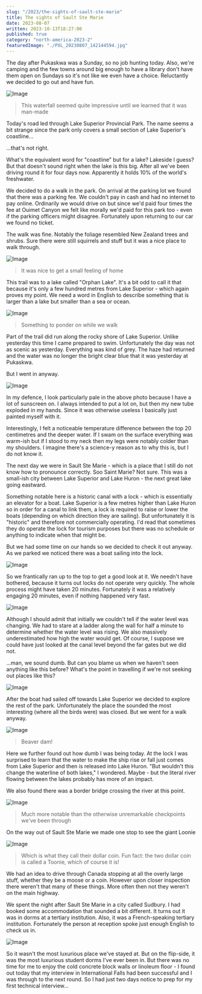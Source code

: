 ```yaml
---
slug: "/2023/the-sights-of-sault-ste-marie"
title: The sights of Sault Ste Marie
date: 2023-08-07
written: 2023-10-13T18:27:00
published: true
category: "north-america-2023-2"
featuredImage: "./PXL_20230807_142144594.jpg"
---
```


The day after Pukaskwa was a Sunday, so no job hunting today. Also, we're camping and the few towns around big enough to have a library don't have them open on Sundays so it's not like we even have a choice. Reluctantly we decided to go out and have fun.

![Image](PXL_20230806_152108316.jpg)

> This waterfall seemed quite impressive until we learned that it was man-made

Today's road led through Lake Superior Provincial Park. The name seems a bit strange since the park only covers a small section of Lake Superior's coastline...

...that's not right.

What's the equivalent word for "coastline" but for a lake? Lakeside I guess? But that doesn't sound right when the lake is this big. After all we've been driving round it for four days now. Apparently it holds 10% of the world's freshwater.

We decided to do a walk in the park. On arrival at the parking lot we found that there was a parking fee. We couldn't pay in cash and had no internet to pay online. Ordinarily we would drive on but since we'd paid four times the fee at Ouimet Canyon we felt like morally we'd paid for this park too - even if the parking officers might disagree. Fortunately upon returning to our car we found no ticket.

The walk was fine. Notably the foliage resembled New Zealand trees and shrubs. Sure there were still squirrels and stuff but it was a nice place to walk through.

![Image](PXL_20230806_162650936.jpg)

> It was nice to get a small feeling of home

This trail was to a lake called "Orphan Lake". It's a bit odd to call it that because it's only a few hundred metres from Lake Superior - which again proves my point. We need a word in English to describe something that is larger than a lake but smaller than a sea or ocean.

![Image](PXL_20230806_163509082.jpg)

> Something to ponder on while we walk

Part of the trail did run along the rocky shore of Lake Superior. Unlike yesterday this time I came prepared to swim. Unfortunately the day was not as scenic as yesterday. Everything was kind of grey. The haze had returned and the water was no longer the bright clear blue that it was yesterday at Pukaskwa.

But I went in anyway.

![Image](PXL_20230806_172313775.jpg)

In my defence, I look particularly pale in the above photo because I have a lot of sunscreen on. I always intended to put a lot on, but then my new tube exploded in my hands. Since it was otherwise useless I basically just painted myself with it.

Interestingly, I felt a noticeable temperature difference between the top 20 centimetres and the deeper water. If I swam on the surface everything was warm-ish but if I stood to my neck then my legs were notably colder than my shoulders. I imagine there's a science-y reason as to why this is, but I do not know it.

The next day we were in Sault Ste Marie - which is a place that I still do not know how to pronounce correctly. Soo Saint Marie? Not sure. This was a small-ish city between Lake Superior and Lake Huron - the next great lake going eastward.

Something notable here is a historic canal with a lock - which is essentially an elevator for a boat. Lake Superior is a few metres higher than Lake Huron so in order for a canal to link them, a lock is required to raise or lower the boats (depending on which direction they are sailing). But unfortunately it is "historic" and therefore not commercially operating. I'd read that sometimes they do operate the lock for tourism purposes but there was no schedule or anything to indicate when that might be.

But we had some time on our hands so we decided to check it out anyway. As we parked we noticed there was a boat sailing into the lock.

![Image](PXL_20230807_141017901.jpg)

So we frantically ran up to the top to get a good look at it. We needn't have bothered, because it turns out locks do not operate very quickly. The whole process might have taken 20 minutes. Fortunately it was a relatively engaging 20 minutes, even if nothing happened very fast.

![Image](PXL_20230807_142144594.jpg)

Although I should admit that initially we couldn't tell if the water level was changing. We had to stare at a ladder along the wall for half a minute to determine whether the water level was rising. We also massively underestimated how high the water would get. Of course, I suppose we could have just looked at the canal level beyond the far gates but we did not.

...man, we sound dumb. But can you blame us when we haven't seen anything like this before? What's the point in travelling if we're not seeking out places like this?

![Image](PXL_20230807_142257885.jpg)

After the boat had sailed off towards Lake Superior we decided to explore the rest of the park. Unfortunately the place the sounded the most interesting (where all the birds were) was closed. But we went for a walk anyway.

![Image](PXL_20230807_143548946.jpg)

> Beaver dam!

Here we further found out how dumb I was being today. At the lock I was surprised to learn that the water to make the ship rise or fall just comes from Lake Superior and then is released into Lake Huron. "But wouldn't this change the waterline of both lakes," I wondered. Maybe - but the literal river flowing between the lakes probably has more of an impact.

We also found there was a border bridge crossing the river at this point.

![Image](PXL_20230807_145727781.jpg)

> Much more notable than the otherwise unremarkable checkpoints we've been through

On the way out of Sault Ste Marie we made one stop to see the giant Loonie

![Image](PXL_20230807_154707972.jpg)

> Which is what they call their dollar coin. Fun fact: the two dollar coin is called a Toonie, which of course it is!

We had an idea to drive through Canada stopping at all the overly large stuff, whether they be a moose or a coin. However upon closer inspection there weren't that many of these things. More often then not they weren't on the main highway.

We spent the night after Sault Ste Marie in a city called Sudbury. I had booked some accommodation that sounded a bit different. It turns out it was in dorms at a tertiary institution. Also, it was a French-speaking tertiary institution. Fortunately the person at reception spoke just enough English to check us in.

![Image](PXL_20230807_205303300.jpg)

So it wasn't the most luxurious place we've stayed at. But on the flip-side, it was the most luxurious student dorms I've ever been in. But there was no time for me to enjoy the cold concrete block walls or linoleum floor - I found out today that my interview in International Falls had been successful and I was through to the next round. So I had just two days notice to prep for my first technical interview...
